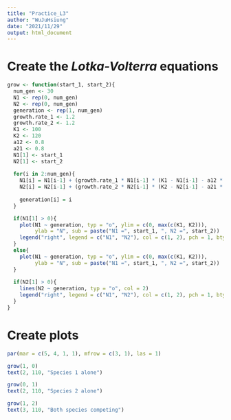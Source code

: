 ```yaml
---
title: "Practice_L3"
author: "WuJuHsiung"
date: "2021/11/29"
output: html_document
---
```


# Create the *Lotka-Volterra* equations
```r
grow <- function(start_1, start_2){
  num_gen <- 30
  N1 <- rep(0, num_gen)
  N2 <- rep(0, num_gen)
  generation <- rep(1, num_gen)
  growth.rate_1 <- 1.2
  growth.rate_2 <- 1.2
  K1 <- 100
  K2 <- 120
  a12 <- 0.8
  a21 <- 0.8
  N1[1] <- start_1
  N2[1] <- start_2
  
  for(i in 2:num_gen){
    N1[i] = N1[i-1] + (growth.rate_1 * N1[i-1] * (K1 - N1[i-1] - a12 * N2[i-1]) / K1)
    N2[i] = N2[i-1] + (growth.rate_2 * N2[i-1] * (K2 - N2[i-1] - a21 * N1[i-1]) / K2)
    
    generation[i] = i
  }

  if(N1[1] > 0){
    plot(N1 ~ generation, typ = "o", ylim = c(0, max(c(K1, K2))), 
         ylab = "N", sub = paste("N1 =", start_1, ", N2 =", start_2))
    legend("right", legend = c("N1", "N2"), col = c(1, 2), pch = 1, bty = "o")
  } 
  else{
    plot(N1 ~ generation, typ = "o", ylim = c(0, max(c(K1, K2))), 
         ylab = "N", sub = paste("N1 =", start_1, ", N2 =", start_2))
  }
  
  if(N2[1] > 0){
    lines(N2 ~ generation, typ = "o", col = 2)
    legend("right", legend = c("N1", "N2"), col = c(1, 2), pch = 1, bty = "o")
  }
}
```

# Create plots
```r
par(mar = c(5, 4, 1, 1), mfrow = c(3, 1), las = 1)

grow(1, 0)
text(2, 110, "Species 1 alone")

grow(0, 1)
text(2, 110, "Species 2 alone")

grow(1, 2)
text(3, 110, "Both species competing")
```
